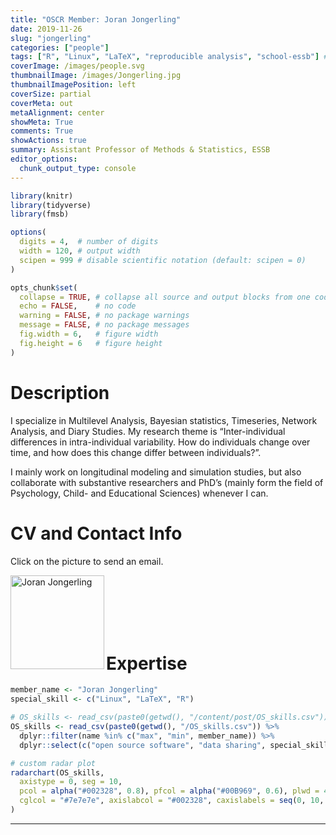 ```yaml
---
title: "OSCR Member: Joran Jongerling"
date: 2019-11-26
slug: "jongerling"
categories: ["people"]
tags: ["R", "Linux", "LaTeX", "reproducible analysis", "school-essb"] # top 3 categories + unique + school
coverImage: /images/people.svg
thumbnailImage: /images/Jongerling.jpg
thumbnailImagePosition: left
coverSize: partial
coverMeta: out
metaAlignment: center
showMeta: True
comments: True
showActions: true
summary: Assistant Professor of Methods & Statistics, ESSB
editor_options: 
  chunk_output_type: console
---
```


```r

library(knitr)
library(tidyverse)
library(fmsb)

options(
  digits = 4,  # number of digits
  width = 120, # output width
  scipen = 999 # disable scientific notation (default: scipen = 0)
)

opts_chunk$set(
  collapse = TRUE, # collapse all source and output blocks from one code chunk into a single block
  echo = FALSE,    # no code
  warning = FALSE, # no package warnings
  message = FALSE, # no package messages
  fig.width = 6,   # figure width
  fig.height = 6   # figure height
)

```

# Description

I specialize in Multilevel Analysis, Bayesian statistics, Timeseries, Network Analysis, and Diary Studies. My research theme is “Inter-individual differences in intra-individual variability. How do individuals change over time, and how does this change differ between individuals?”.

I mainly work on longitudinal modeling and simulation studies, but also collaborate with substantive researchers and PhD’s (mainly form the field of Psychology, Child- and Educational Sciences) whenever I can.

# CV and Contact Info

Click on the picture to send an email.

<!-- EMAIL -->
<p>
  <a href="mailto:jongerling@essb.eur.nl">
  <img border="0" alt="Joran Jongerling" src="/images/Jongerling.jpg" width="150" height="150" align="left">
  </a>
</p>

<!-- CV
<p align="center">
  <a href="http://www.cognitive-psychology.eu/lindemann/" class="fa fa-file fa-2x" style="color:#00B969;">
  </a>
</p>

<!-- TWITTER
<p align="center">
  <a href="https://twitter.com/Ol1909" class="fa fa-twitter fa-2x">
  </a>
</p>

<!-- GITHUB
<p align="center">
  <a href="https://github.com/lindemann09" class="fa fa-github fa-2x" style="color:#000000;">
  </a>
</p>

-->
 
<BR><BR><BR><BR><BR>

# Expertise

```r

member_name <- "Joran Jongerling"
special_skill <- c("Linux", "LaTeX", "R")

# OS_skills <- read_csv(paste0(getwd(), "/content/post/OS_skills.csv")) %>% # when testing
OS_skills <- read_csv(paste0(getwd(), "/OS_skills.csv")) %>%
  dplyr::filter(name %in% c("max", "min", member_name)) %>%
  dplyr::select(c("open source software", "data sharing", special_skill, "data management", "preregistration", "open access", "reproducible analysis"))

# custom radar plot
radarchart(OS_skills,
  axistype = 0, seg = 10,
  pcol = alpha("#002328", 0.8), pfcol = alpha("#00B969", 0.6), plwd = 4, centerzero = TRUE, # polygon
  cglcol = "#7e7e7e", axislabcol = "#002328", caxislabels = seq(0, 10, 2), cglwd = 0.8 # grid
)

```

***


